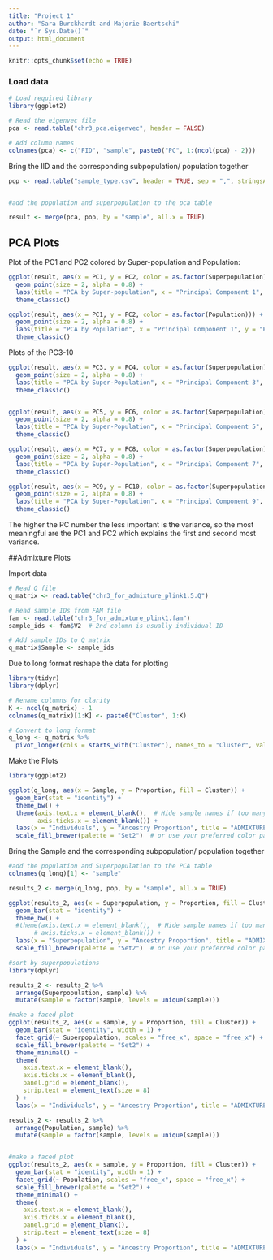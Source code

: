 ---
title: "Project 1"
author: "Sara Burckhardt and Majorie Baertschi"
date: "`r Sys.Date()`"
output: html_document
---

```{r setup, include=FALSE}
knitr::opts_chunk$set(echo = TRUE)
```

### Load data  

```{r}
# Load required library
library(ggplot2)

# Read the eigenvec file
pca <- read.table("chr3_pca.eigenvec", header = FALSE)

# Add column names
colnames(pca) <- c("FID", "sample", paste0("PC", 1:(ncol(pca) - 2)))


```
Bring the IID and the corresponding subpopulation/ population together 

```{r}
pop <- read.table("sample_type.csv", header = TRUE, sep = ",", stringsAsFactors = FALSE)


#add the population and superpopulation to the pca table 

result <- merge(pca, pop, by = "sample", all.x = TRUE)


```


## PCA Plots
Plot of the PC1 and PC2 colored by Super-population and Population:

```{r}
ggplot(result, aes(x = PC1, y = PC2, color = as.factor(Superpopulation))) +
  geom_point(size = 2, alpha = 0.8) +
  labs(title = "PCA by Super-population", x = "Principal Component 1", y = "Principal Component 2") +
  theme_classic()

```
```{r}
ggplot(result, aes(x = PC1, y = PC2, color = as.factor(Population))) +
  geom_point(size = 2, alpha = 0.8) +
  labs(title = "PCA by Population", x = "Principal Component 1", y = "Principal Component 2") +
  theme_classic()
```

Plots of the PC3-10 
```{r echo=FALSE}
ggplot(result, aes(x = PC3, y = PC4, color = as.factor(Superpopulation))) +
  geom_point(size = 2, alpha = 0.8) +
  labs(title = "PCA by Super-Population", x = "Principal Component 3", y = "Principal Component 4") +
  theme_classic()


ggplot(result, aes(x = PC5, y = PC6, color = as.factor(Superpopulation))) +
  geom_point(size = 2, alpha = 0.8) +
  labs(title = "PCA by Super-Population", x = "Principal Component 5", y = "Principal Component 6") +
  theme_classic()

ggplot(result, aes(x = PC7, y = PC8, color = as.factor(Superpopulation))) +
  geom_point(size = 2, alpha = 0.8) +
  labs(title = "PCA by Super-Population", x = "Principal Component 7", y = "Principal Component 8") +
  theme_classic()

ggplot(result, aes(x = PC9, y = PC10, color = as.factor(Superpopulation))) +
  geom_point(size = 2, alpha = 0.8) +
  labs(title = "PCA by Super-Population", x = "Principal Component 9", y = "Principal Component 10") +
  theme_classic()
```

The higher the PC number the less important is the variance, so the most meaningful are the PC1 and PC2 which explains the first and second most variance. 


##Admixture Plots

Import data 
```{r}
# Read Q file
q_matrix <- read.table("chr3_for_admixture_plink1.5.Q")

# Read sample IDs from FAM file
fam <- read.table("chr3_for_admixture_plink1.fam")
sample_ids <- fam$V2  # 2nd column is usually individual ID

# Add sample IDs to Q matrix
q_matrix$Sample <- sample_ids

```


Due to long format reshape the data for plotting
```{r}
library(tidyr)
library(dplyr)

# Rename columns for clarity
K <- ncol(q_matrix) - 1
colnames(q_matrix)[1:K] <- paste0("Cluster", 1:K)

# Convert to long format
q_long <- q_matrix %>%
  pivot_longer(cols = starts_with("Cluster"), names_to = "Cluster", values_to = "Proportion")

```

Make the Plots
```{r}
library(ggplot2)

ggplot(q_long, aes(x = Sample, y = Proportion, fill = Cluster)) +
  geom_bar(stat = "identity") +
  theme_bw() +
  theme(axis.text.x = element_blank(),  # Hide sample names if too many
        axis.ticks.x = element_blank()) +
  labs(x = "Individuals", y = "Ancestry Proportion", title = "ADMIXTURE Plot") +
  scale_fill_brewer(palette = "Set2")  # or use your preferred color palette

```


Bring the Sample and the corresponding subpopulation/ population together 

```{r}

#add the population and Superpopulation to the PCA table 
colnames(q_long)[1] <- "sample"

results_2 <- merge(q_long, pop, by = "sample", all.x = TRUE)
```


```{r}
ggplot(results_2, aes(x = Superpopulation, y = Proportion, fill = Cluster)) +
  geom_bar(stat = "identity") +
  theme_bw() +
  #theme(axis.text.x = element_blank(),  # Hide sample names if too many
       # axis.ticks.x = element_blank()) +
  labs(x = "Superpopulation", y = "Ancestry Proportion", title = "ADMIXTURE Plot") +
  scale_fill_brewer(palette = "Set2")  # or use your preferred color palette
```

```{r}
#sort by superpopulations
library(dplyr)

results_2 <- results_2 %>%
  arrange(Superpopulation, sample) %>%
  mutate(sample = factor(sample, levels = unique(sample)))

#make a faced plot
ggplot(results_2, aes(x = sample, y = Proportion, fill = Cluster)) +
  geom_bar(stat = "identity", width = 1) +
  facet_grid(~ Superpopulation, scales = "free_x", space = "free_x") +
  scale_fill_brewer(palette = "Set2") +
  theme_minimal() +
  theme(
    axis.text.x = element_blank(),
    axis.ticks.x = element_blank(),
    panel.grid = element_blank(),
    strip.text = element_text(size = 8)
  ) +
  labs(x = "Individuals", y = "Ancestry Proportion", title = "ADMIXTURE Plot by Superpopulation")


```
```{r fig.width=10, fig.height=4}
results_2 <- results_2 %>%
  arrange(Population, sample) %>%
  mutate(sample = factor(sample, levels = unique(sample)))


#make a faced plot
ggplot(results_2, aes(x = sample, y = Proportion, fill = Cluster)) +
  geom_bar(stat = "identity", width = 1) +
  facet_grid(~ Population, scales = "free_x", space = "free_x") +
  scale_fill_brewer(palette = "Set2") +
  theme_minimal() +
  theme(
    axis.text.x = element_blank(),
    axis.ticks.x = element_blank(),
    panel.grid = element_blank(),
    strip.text = element_text(size = 8)
  ) +
  labs(x = "Individuals", y = "Ancestry Proportion", title = "ADMIXTURE Plot by Population")
```

